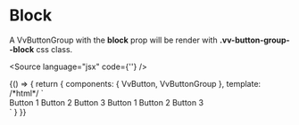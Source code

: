 

<Meta title="Components/ButtonGroup/Block" component={VvButtonGroup} />

# Block

A VvButtonGroup with the <strong>block</strong> prop will be render with <strong>.vv-button-group--block</strong> css class. <br/>

<Source language="jsx" code={'<vv-button block></vv-button>'} />

<Canvas>
	<Story name="block">
		{() => {
			return {
				components: { VvButton, VvButtonGroup },
				template:
					/*html*/
					`
					<div class="flex flex-col">
                        <vv-button-group>
                            <vv-button>Button 1</vv-button>
                            <vv-button>Button 2</vv-button>
                            <vv-button>Button 3</vv-button>
                        </vv-button-group>
						<vv-button-group block class="mt-22">
                            <vv-button>Button 1</vv-button>
                            <vv-button>Button 2</vv-button>
                            <vv-button>Button 3</vv-button>
                        </vv-button-group> 
					</div>
                    `
			}
		}}
	</Story>
</Canvas>
